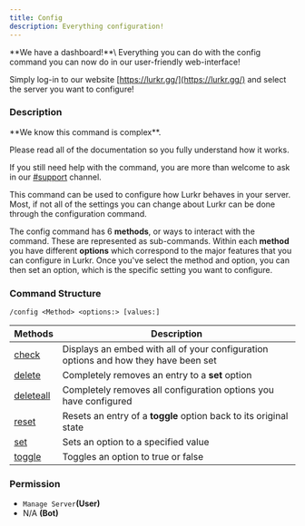```yaml
---
title: Config
description: Everything configuration!
---
```


<Callout type="info">
  **We have a dashboard!**\
  Everything you can do with the config command you can now do in our user-friendly web-interface!

Simply log-in to our website [https://lurkr.gg/](https://lurkr.gg/) and select the server you want to configure!

</Callout>

### Description

<Callout type="info">
**We know this command is complex**.

Please read all of the documentation so you fully understand how it works.

If you still need help with the command, you are more than welcome to ask in our [#support](https://lurkr.gg/support)
channel.

</Callout>

This command can be used to configure how Lurkr behaves in your server. Most, if not all of the settings you can change
about Lurkr can be done through the configuration command.

The config command has 6 **methods**, or ways to interact with the command. These are represented as sub-commands.
Within each **method** you have different **options** which correspond to the major features that you can configure in
Lurkr. Once you've select the method and option, you can then set an option, which is the specific setting you want to
configure.

### Command Structure

```
/config <Method> <options:> [values:]
```

| Methods                          | Description                                                                         |
| -------------------------------- | ----------------------------------------------------------------------------------- |
| [check](./config/check)          | Displays an embed with all of your configuration options and how they have been set |
| [delete](./config/delete)        | Completely removes an entry to a **set** option                                     |
| [deleteall](./config/delete-all) | Completely removes all configuration options you have configured                    |
| [reset](./config/reset)          | Resets an entry of a **toggle** option back to its original state                   |
| [set](./config/set)              | Sets an option to a specified value                                                 |
| [toggle](./config/toggle)        | Toggles an option to true or false                                                  |

### **Permission**

- `Manage Server`**(User)**
- N/A **(Bot)**
